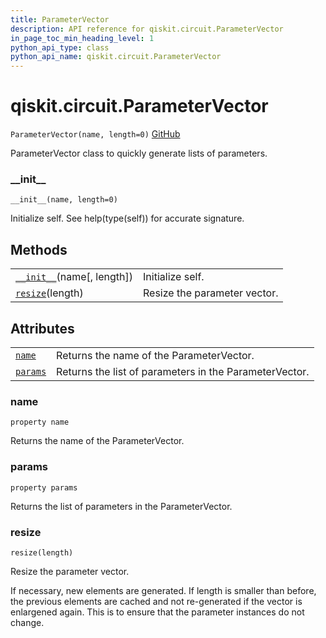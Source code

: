 ```yaml
---
title: ParameterVector
description: API reference for qiskit.circuit.ParameterVector
in_page_toc_min_heading_level: 1
python_api_type: class
python_api_name: qiskit.circuit.ParameterVector
---
```


<span id="qiskit-circuit-parametervector" />

# qiskit.circuit.ParameterVector

<span id="qiskit.circuit.ParameterVector" />

`ParameterVector(name, length=0)` [GitHub](https://github.com/qiskit/qiskit/tree/stable/0.16/qiskit/circuit/parametervector.py "view source code")

ParameterVector class to quickly generate lists of parameters.

### \_\_init\_\_

<span id="qiskit.circuit.ParameterVector.__init__" />

`__init__(name, length=0)`

Initialize self. See help(type(self)) for accurate signature.

## Methods

|                                                                                                                   |                              |
| ----------------------------------------------------------------------------------------------------------------- | ---------------------------- |
| [`__init__`](#qiskit.circuit.ParameterVector.__init__ "qiskit.circuit.ParameterVector.__init__")(name\[, length]) | Initialize self.             |
| [`resize`](#qiskit.circuit.ParameterVector.resize "qiskit.circuit.ParameterVector.resize")(length)                | Resize the parameter vector. |

## Attributes

|                                                                                            |                                                        |
| ------------------------------------------------------------------------------------------ | ------------------------------------------------------ |
| [`name`](#qiskit.circuit.ParameterVector.name "qiskit.circuit.ParameterVector.name")       | Returns the name of the ParameterVector.               |
| [`params`](#qiskit.circuit.ParameterVector.params "qiskit.circuit.ParameterVector.params") | Returns the list of parameters in the ParameterVector. |

### name

<span id="qiskit.circuit.ParameterVector.name" />

`property name`

Returns the name of the ParameterVector.

### params

<span id="qiskit.circuit.ParameterVector.params" />

`property params`

Returns the list of parameters in the ParameterVector.

### resize

<span id="qiskit.circuit.ParameterVector.resize" />

`resize(length)`

Resize the parameter vector.

If necessary, new elements are generated. If length is smaller than before, the previous elements are cached and not re-generated if the vector is enlargened again. This is to ensure that the parameter instances do not change.

